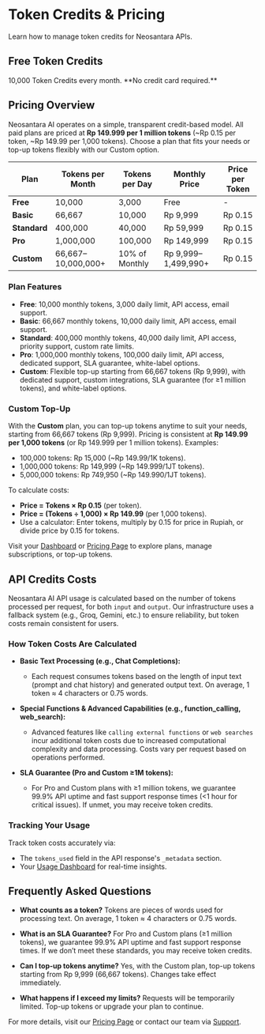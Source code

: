 # Token Credits & Pricing

Learn how to manage token credits for Neosantara APIs.

## Free Token Credits

<Card icon="key" href="https://app.neosantara.xyz/api-keys" title="Get your free API key" horizontal>
  10,000 Token Credits every month. **No credit card required.**
</Card>

## Pricing Overview

Neosantara AI operates on a simple, transparent credit-based model. All paid plans are priced at **Rp 149.999 per 1 million tokens** (~Rp 0.15 per token, ~Rp 149.99 per 1,000 tokens). Choose a plan that fits your needs or top-up tokens flexibly with our Custom option.

| Plan       | Tokens per Month | Tokens per Day | Monthly Price | Price per Token |
|------------|------------------|----------------|---------------|-----------------|
| **Free**   | 10,000           | 3,000          | Free          | -               |
| **Basic**  | 66,667           | 10,000         | Rp 9,999      | Rp 0.15         |
| **Standard** | 400,000        | 40,000         | Rp 59,999     | Rp 0.15         |
| **Pro**    | 1,000,000        | 100,000        | Rp 149,999    | Rp 0.15         |
| **Custom** | 66,667–10,000,000+ | 10% of Monthly | Rp 9,999–1,499,990+ | Rp 0.15         |

### Plan Features
- **Free**: 10,000 monthly tokens, 3,000 daily limit, API access, email support.
- **Basic**: 66,667 monthly tokens, 10,000 daily limit, API access, email support.
- **Standard**: 400,000 monthly tokens, 40,000 daily limit, API access, priority support, custom rate limits.
- **Pro**: 1,000,000 monthly tokens, 100,000 daily limit, API access, dedicated support, SLA guarantee, white-label options.
- **Custom**: Flexible top-up starting from 66,667 tokens (Rp 9,999), with dedicated support, custom integrations, SLA guarantee (for ≥1 million tokens), and white-label options.

### Custom Top-Up
With the **Custom** plan, you can top-up tokens anytime to suit your needs, starting from 66,667 tokens (Rp 9,999). Pricing is consistent at **Rp 149.99 per 1,000 tokens** (or Rp 149.999 per 1 million tokens). Examples:
- 100,000 tokens: Rp 15,000 (~Rp 149.99/1K tokens).
- 1,000,000 tokens: Rp 149,999 (~Rp 149.999/1JT tokens).
- 5,000,000 tokens: Rp 749,950 (~Rp 149.990/1JT tokens).

To calculate costs:
- **Price = Tokens × Rp 0.15** (per token).
- **Price = (Tokens ÷ 1,000) × Rp 149.99** (per 1,000 tokens).
- Use a calculator: Enter tokens, multiply by 0.15 for price in Rupiah, or divide price by 0.15 for tokens.

Visit your [Dashboard](https://app.neosantara.xyz/dashboard) or [Pricing Page](https://app.neosantara.xyz/pricing) to explore plans, manage subscriptions, or top-up tokens.

## API Credits Costs

Neosantara AI API usage is calculated based on the number of tokens processed per request, for both `input` and `output`. Our infrastructure uses a fallback system (e.g., Groq, Gemini, etc.) to ensure reliability, but token costs remain consistent for users.

### How Token Costs Are Calculated

- **Basic Text Processing (e.g., Chat Completions):**
  - Each request consumes tokens based on the length of input text (prompt and chat history) and generated output text. On average, 1 token ≈ 4 characters or 0.75 words.

- **Special Functions & Advanced Capabilities (e.g., function_calling, web_search):**
  - Advanced features like `calling external functions` or `web searches` incur additional token costs due to increased computational complexity and data processing. Costs vary per request based on operations performed.

- **SLA Guarantee (Pro and Custom ≥1M tokens):**
  - For Pro and Custom plans with ≥1 million tokens, we guarantee 99.9% API uptime and fast support response times (<1 hour for critical issues). If unmet, you may receive token credits.

### Tracking Your Usage

Track token costs accurately via:
- The `tokens_used` field in the API response's `_metadata` section.
- Your [Usage Dashboard](https://app.neosantara.xyz/usage) for real-time insights.

## Frequently Asked Questions

- **What counts as a token?**
  Tokens are pieces of words used for processing text. On average, 1 token ≈ 4 characters or 0.75 words.

- **What is an SLA Guarantee?**
  For Pro and Custom plans (≥1 million tokens), we guarantee 99.9% API uptime and fast support response times. If we don’t meet these standards, you may receive token credits.

- **Can I top-up tokens anytime?**
  Yes, with the Custom plan, top-up tokens starting from Rp 9,999 (66,667 tokens). Changes take effect immediately.

- **What happens if I exceed my limits?**
  Requests will be temporarily limited. Top-up tokens or upgrade your plan to continue.

For more details, visit our [Pricing Page](https://app.neosantara.xyz/pricing) or contact our team via [Support](https://app.neosantara.xyz/contact).
